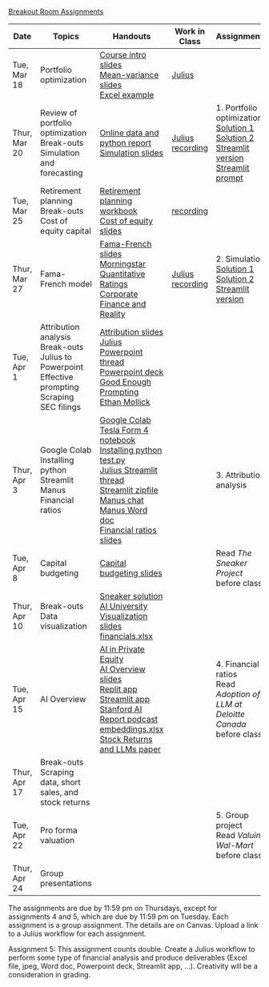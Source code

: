 [Breakout Room Assignments](https://docs.google.com/spreadsheets/d/1aiVTxTzjJi18bF9WNqUjbYU-0eW1bzbjV2YJuU9VCKQ/edit?usp=sharing)


| Date | Topics | Handouts | Work in Class | Assignments |
|--------|---------|------------|--------------|--------------|
| Tue, Mar 18 | Portfolio optimization | [Course intro slides](day1-intro.pdf){target="_blank"}<br>[Mean-variance slides](day1-meanvariance.pdf){target="_blank"}<br>[Excel example](Topic5.1_SharpeRatioExamples_Revised.xlsx){target="_blank"} | [Julius](https://julius.ai/s/0f3dbb0f-0b8e-4027-b435-0c42907a9d92)<br> | |
| Thur, Mar 20 | Review of portfolio optimization<br>Break-outs<br>Simulation and forecasting<br> |[Online data and python report](assets/data.pdf)<br>[Simulation slides](day2-simulation.pdf){target="_blank"}| [Julius](https://julius.ai/s/78de095d-6ede-4a43-bba1-729ef6047689)<br>[recording](https://jgsb.zoom.us/rec/share/1eCOv1EEVkcEdqtiNAjcSRC-wF7Z1DdTrljICZhyWcBe2YTYFwR2TO4jG48xqoiY.HSq1t9jtD1JSxhZt?startTime=1742491401000)| 1. Portfolio optimization<br>[Solution 1](https://julius.ai/s/workflows/751bff8a-2418-485f-af89-df366f3ae4a6)<br>[Solution 2](https://julius.ai/s/workflows/f89554d1-4a4a-4ff6-a4cb-4fa14c235df7)<br>[Streamlit version](https://kerryback-mgmt675-streamlit-portfolio-optimizer-dxx2jh.streamlit.app/)<br>[Streamlit prompt](https://julius.ai/s/dfcfafb1-70a5-461c-81bf-2f84ff5475d1)|
| Tue, Mar 25 | Retirement planning <br>Break-outs<br>Cost of equity capital | [Retirement planning workbook](assets/RetirementPlanning.xlsx)<br>[Cost of equity slides](day3-costofequity.pdf){target="_blank"}| [recording](https://jgsb.zoom.us/rec/share/g0BLHjdNRkVVofsCgAEXqrSIu-QSg_eGo1tL_PJMamdbl4zWe9dU1lNdGXp9dx9p.n7yfao_cU94A8tTf) | |
| Thur, Mar 27 | Fama-French model| [Fama-French slides](day4-famafrench.pdf)<br>[Morningstar Quantitative Ratings](assets/Morningstar_Quantitative_Rating_for_Funds.pdf)<br>[Corporate Finance and Reality](assets/JohnGraham.pdf)| [Julius](https://julius.ai/s/9a7948a2-4325-497e-823c-8f22ff3e8524)<br>[recording](https://jgsb.zoom.us/rec/share/1WKo6L6R2ANa9_w_4GyTfYblie47fAJspojQ50QikrmEAqms5hwkvJZzxTYOLaHI.FOXMRCZiUE5plxSI)| 2. Simulation<br>[Solution 1](https://julius.ai/s/workflows/99fdf0e8-de26-4cc0-85a2-392a925767e3)<br>[Solution 2](https://julius.ai/s/workflows/4f3915ca-1417-4f03-97de-c4ac2cb912ee)<br>[Streamlit version](https://kerryback-mgmt675-streamlit-retirement-app-8d6evr.streamlit.app/)|
| Tue, Apr 1 | Attribution analysis<br>Break-outs<br>Julius to Powerpoint <br>Effective prompting<br>Scraping SEC filings |[Attribution slides](day5-attribution.pdf){target="_blank"}<br>[Julius Powerpoint thread](https://julius.ai/s/853bdbe3-4d19-4238-94b5-10b68ee0a0c3)<br>[Powerpoint deck](assets/Walmart_Cost_Equity.pptx)<br>[Good Enough Prompting](assets/Good_Enough_Prompting.pdf){target="_blank"}<br>[Ethan Mollick](https://www.oneusefulthing.org/){target="_blank"}| | |
| Thur, Apr 3 | Google Colab<br>Installing python <br>Streamlit<br>Manus<br>Financial ratios |[Google Colab](colab.pdf)<br>[Tesla Form 4 notebook](assets/TSLA_form4.ipynb)<br> [Installing python](python-installation.pdf)<br>[test.py](assets/test.py)<br>[Julius Streamlit thread](https://julius.ai/s/9ac52a0d-669c-47b0-a4f0-40d370e3ad35)<br>[Streamlit zipfile](assets/cost_of_equity_app.zip)<br>[Manus chat](https://manus.im/share/S5sD7rzx22NBamzxsh82SY?replay=1)<br>[Manus Word doc](assets/AAPL_MSFT_Correlation_Analysis_Report.docx)<br>[Financial ratios slides](day6-ratios.pdf)| | 3. Attribution analysis|
| Tue, Apr 8 | Capital budgeting| [Capital budgeting slides](day7-capitalbudgeting.pdf)| | Read *The Sneaker Project* before class|
| Thur, Apr 10 | Break-outs<br>Data visualization | [Sneaker solution](assets/Sneaker.xlsx)<br>[AI University](assets/AI_University.pdf)<br>[Visualization slides](day8-visualization.pdf)<br>[financials.xlsx](assets/financials.xlsx) | | |
| Tue, Apr 15 | AI Overview | [AI in Private Equity](assets/AI_PrivateEquity.pdf)<br>[AI Overview slides](day9-ai-overview.pdf)<br>[Replit app](https://guardian-pulse-kerryback.replit.app/)<br>[Streamlit app](https://mgmt675-app-kbhft94zmjfhfjqbdq9csf.streamlit.app/)<br> [Stanford AI Report podcast](https://www.dropbox.com/scl/fi/ui3b7et1mi575b947n11s/Stanford_AI_Report_2025.wav?rlkey=dpfb7i75uk1yhecn668bzwp2w&dl=1)<br>[embeddings.xlsx](assets/embeddings.xlsx)<br>[Stock Returns and LLMs paper](assets/ExpectedReturns_LLMs.pdf) | | 4. Financial ratios<br>Read *Adoption of LLM at Deloitte Canada* before class| 
| Thur, Apr 17 | Break-outs<br>Scraping data, short sales, and stock returns| | ||
| Tue, Apr 22 | Pro forma valuation| | |5. Group project <br>Read *Valuing Wal-Mart* before class |
| Thur, Apr 24 | Group presentations | |  | |

The assignments are due by 11:59 pm on Thursdays, except for assignments 4 and 5, which are due by 11:59 pm on Tuesday.  Each assignment is a group assignment.  The details are on Canvas.  Upload a link to a Julius workflow for each assignment.

Assignment 5: This assignment counts double.  Create a Julius workflow to perform some type of financial analysis and produce deliverables (Excel file, jpeg, Word doc, Powerpoint deck, Streamlit app, ...).  Creativity will be a consideration in grading.